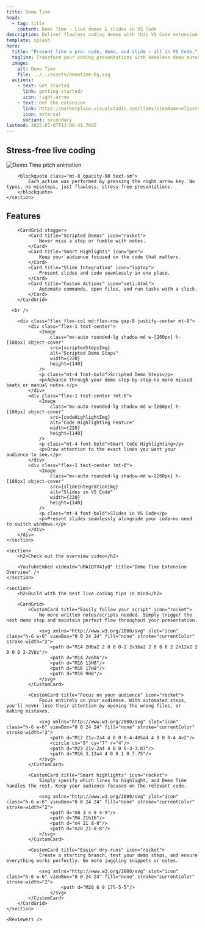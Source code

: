 ```yaml
---
title: Demo Time
head:
  - tag: title
    content: Demo Time - Live demos & slides in VS Code
description: Deliver flawless coding demos with this VS Code extension—no live coding errors, just professional presentations every time.
template: splash
hero:
  title: "Present like a pro: code, demo, and slide — all in VS Code."
  tagline: Transform your coding presentations with seamless demo automation and slide integration—all without leaving VS Code. Execute flawless demonstrations step-by-step, advance through slides effortlessly, and keep your audience captivated while eliminating the stress of live coding mishaps.
  image:
    alt: Demo Time
    file: ../../assets/demotime-bg.svg
  actions:
    - text: Get started
      link: getting-started/
      icon: right-arrow
    - text: Get the extension
      link: https://marketplace.visualstudio.com/items?itemName=eliostruyf.vscode-demo-time
      icon: external
      variant: secondary
lastmod: 2025-07-07T13:08:41.760Z
---
```




<div class="space-y-24">
	<section>
		<h2 class="text-4xl font-bold text-center mb-6">
			Stress-free live coding
		</h2>
		<div class="flex flex-col items-center gap-6 border border-gray-200 dark:border-gray-700 rounded-lg p-2">
			<img
				src="/demotime-pitch.gif"
				alt="Demo Time pitch animation"
				class="rounded-lg w-full max-w-2xl"
			/>
		</div>

		<blockquote class="mt-8 opacity-90 text-sm">
			Each action was performed by pressing the right arrow key. No typos, no missteps, just flawless, stress-free presentations.
		</blockquote>
	</section>

  <section>
		<h2>Features</h2>

		<CardGrid stagger>
			<Card title="Scripted Demos" icon="rocket">
				Never miss a step or fumble with notes.
			</Card>
			<Card title="Smart Highlights" icon="pen">
				Keep your audience focused on the code that matters.
			</Card>
			<Card title="Slide Integration" icon="laptop">
				Present slides and code seamlessly in one place.
			</Card>
			<Card title="Custom Actions" icon="seti:html">
				Automate commands, open files, and run tasks with a click.
			</Card>
		</CardGrid>
	
	  <br />
		
		<div class="flex flex-col md:flex-row gap-8 justify-center mt-8">
			<div class="flex-1 text-center">
				<Image
					class="mx-auto rounded-lg shadow-md w-[260px] h-[180px] object-cover"
					src={scriptedStepsImg}
					alt="Scripted Demo Steps"
					width={220}
					height={140}
				/>
				<p class="mt-4 font-bold">Scripted Demo Steps</p>
				<p>Advance through your demo step-by-step—no more missed beats or manual notes.</p>
			</div>
			<div class="flex-1 text-center !mt-0">
				<Image
					class="mx-auto rounded-lg shadow-md w-[260px] h-[180px] object-cover"
					src={codeHighlightImg}
					alt="Code Highlighting Feature"
					width={220}
					height={140}
				/>
				<p class="mt-4 font-bold">Smart Code Highlighting</p>
				<p>Draw attention to the exact lines you want your audience to see.</p>
			</div>
			<div class="flex-1 text-center !mt-0">
				<Image
					class="mx-auto rounded-lg shadow-md w-[260px] h-[180px] object-cover"
					src={slideIntegrationImg}
					alt="Slides in VS Code"
					width={220}
					height={140}
				/>
				<p class="mt-4 font-bold">Slides in VS Code</p>
				<p>Present slides seamlessly alongside your code—no need to switch windows.</p>
			</div>
		</div>
	</section>

	<section>
		<h2>Check out the overview video</h2>

		<YouTubeEmbed videoId="uMAIQTV41yQ" title="Demo Time Extension Overview" />
	</section>

	<section>
		<h2>Build with the best live coding tips in mind</h2>

		<CardGrid>
			<CustomCard title="Easily follow your script" icon="rocket">
				No more written notes/scripts needed. Simply trigger the next demo step and maintain perfect flow throughout your presentation.

				<svg xmlns="http://www.w3.org/2000/svg" slot="icon" class="h-6 w-6" viewBox="0 0 24 24" fill="none" stroke="currentColor" stroke-width="2">
					<path d="M14 2H6a2 2 0 0 0-2 2v16a2 2 0 0 0 2 2h12a2 2 0 0 0 2-2V8z"/>
					<path d="M14 2v6h6"/>
					<path d="M16 13H8"/>
					<path d="M16 17H8"/>
					<path d="M10 9H8"/>
				</svg>
			</CustomCard>

			<CustomCard title="Focus on your audience" icon="rocket">
				Focus entirely on your audience. With automated steps, you'll never lose their attention by opening the wrong files, or making mistakes.

				<svg xmlns="http://www.w3.org/2000/svg" slot="icon" class="h-6 w-6" viewBox="0 0 24 24" fill="none" stroke="currentColor" stroke-width="2">
					<path d="M17 21v-2a4 4 0 0 0-4-4H5a4 4 0 0 0-4 4v2"/>
					<circle cx="9" cy="7" r="4"/>
					<path d="M23 21v-2a4 4 0 0 0-3-3.87"/>
					<path d="M16 3.13a4 4 0 0 1 0 7.75"/>
				</svg>
			</CustomCard>

			<CustomCard title="Smart highlights" icon="rocket">
				Simply specify which lines to highlight, and Demo Time handles the rest. Keep your audience focused on the relevant code.

				<svg xmlns="http://www.w3.org/2000/svg" slot="icon" class="h-6 w-6" viewBox="0 0 24 24" fill="none" stroke="currentColor" stroke-width="2">
					<path d="m8 3 4 9 4-9"/>
					<path d="M4 21h16"/>
					<path d="m4 21 8-8"/>
					<path d="m20 21-8-8"/>
				</svg>
			</CustomCard>

			<CustomCard title="Easier dry-runs" icon="rocket">
				Create a starting branch, test your demo steps, and ensure everything works perfectly. No more juggling snippets or notes.

				<svg xmlns="http://www.w3.org/2000/svg" slot="icon" class="h-6 w-6" viewBox="0 0 24 24" fill="none" stroke="currentColor" stroke-width="2">
						<path d="M20 6 9 17l-5-5"/>
					</svg>
			</CustomCard>
		</CardGrid>
	</section>

	<Reviewers />
</div>